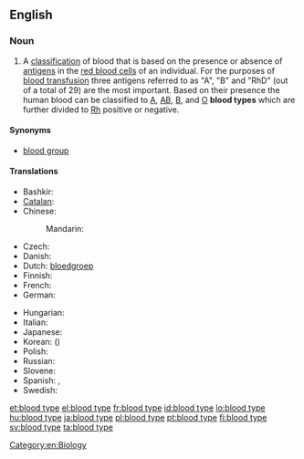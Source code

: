 ==English==
{{wikipedia}}

===Noun===
{{en-noun|head=[[blood]] [[type]]}}

# A [[classification]] of blood that is based on the presence or absence of [[antigen|antigens]] in the [[red blood cell|red blood cells]] of an individual. For the purposes of [[blood transfusion]] three antigens referred to as "A", "B" and "RhD" (out of a total of 29) are the most important. Based on their presence the human blood can be classified to [[A]], [[AB]], [[B]], and [[O]] '''blood types''' which are further divided to [[Rh]] positive or negative.

====Synonyms====
* [[blood group]]

====Translations====
{{trans-top|blood classification}}
* Bashkir: {{tø|ba|ҡан төркөмө|tr=qan tӧrkӧmӧ|sc=Cyrl}}
* [[Catalan]]: {{t-|ca|grup sanguini|m}}
* Chinese:
*: Mandarin: {{t|cmn|血型|tr=xiěxíng|sc=Hani}}
* Czech: {{t-|cs|krevní skupina|f}}
* Danish: {{t+|da|blodtype}}
* Dutch: [[bloedgroep]] {{f}}
* Finnish: {{t-|fi|veriryhmä}}
* French: {{t+|fr|groupe sanguin|m}}
* German: {{t+|de|Blutgruppe|f}}
{{trans-mid}}
* Hungarian: {{t+|hu|vércsoport}}
* Italian: {{t-|it|gruppo sanguigno|m}}
* Japanese: {{t-|ja|血液型|tr=けつえきがた, ketsuekigata|sc=Jpan}}
* Korean: {{t+|ko|혈액형|tr=hyeoraekhyeong|sc=Kore}} ({{t+|ko|血液型|sc=Kore}})
* Polish: {{t-|pl|grupa krwi|f}}
* Russian: {{t+|ru|группа крови|f|tr=grúppa króvi|sc=Cyrl}}
* Slovene: {{t+|sl|krvna skupina|f}}
* Spanish: {{t-|es|grupo sanguíneo|m}}, {{t-|es|tipo de sangre|m}}
* Swedish: {{t+|sv|blodgrupp|c}}
{{trans-bottom}}


[[Category:en:Biology]]


[[et:blood type]]
[[el:blood type]]
[[fr:blood type]]
[[id:blood type]]
[[lo:blood type]]
[[hu:blood type]]
[[ja:blood type]]
[[pl:blood type]]
[[pt:blood type]]
[[fi:blood type]]
[[sv:blood type]]
[[ta:blood type]]